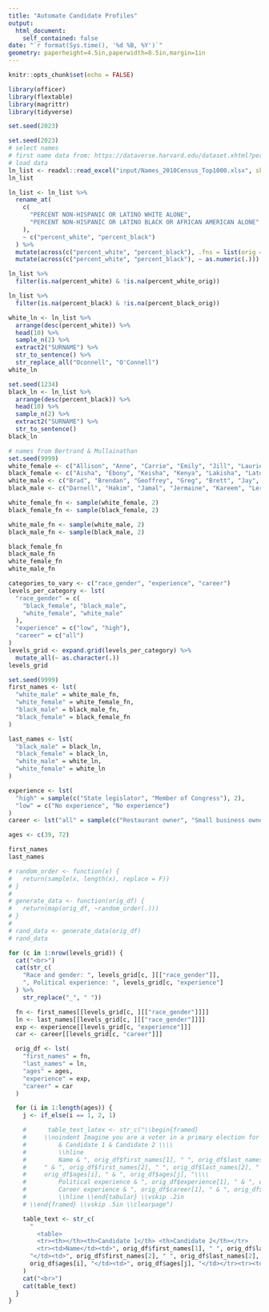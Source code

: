 ```yaml
---
title: "Automate Candidate Profiles"
output:
  html_document:
    self_contained: false
date: "`r format(Sys.time(), '%d %B, %Y')`"
geometry: paperheight=4.5in,paperwidth=8.5in,margin=1in
---
```


```r
knitr::opts_chunk$set(echo = FALSE)
```

```r
library(officer)
library(flextable)
library(magrittr)
library(tidyverse)

set.seed(2023)
```

```r
set.seed(2023)
# select names
# first name data from: https://dataverse.harvard.edu/dataset.xhtml?persistentId=doi:10.7910/DVN/TYJKEZ
# load data
ln_list <- readxl::read_excel("input/Names_2010Census_Top1000.xlsx", skip = 2)
ln_list

ln_list <- ln_list %>%
  rename_at(
    c(
      "PERCENT NON-HISPANIC OR LATINO WHITE ALONE",
      "PERCENT NON-HISPANIC OR LATINO BLACK OR AFRICAN AMERICAN ALONE"
    ),
    ~ c("percent_white", "percent_black")
  ) %>%
  mutate(across(c("percent_white", "percent_black"), .fns = list(orig = ~.))) %>%
  mutate(across(c("percent_white", "percent_black"), ~ as.numeric(.)))

ln_list %>%
  filter(is.na(percent_white) & !is.na(percent_white_orig))

ln_list %>%
  filter(is.na(percent_black) & !is.na(percent_black_orig))

white_ln <- ln_list %>%
  arrange(desc(percent_white)) %>%
  head(10) %>%
  sample_n(2) %>%
  extract2("SURNAME") %>%
  str_to_sentence() %>%
  str_replace_all("Oconnell", "O'Connell")
white_ln
```

```r
set.seed(1234)
black_ln <- ln_list %>%
  arrange(desc(percent_black)) %>%
  head(10) %>%
  sample_n(2) %>%
  extract2("SURNAME") %>%
  str_to_sentence()
black_ln
```
```r
# names from Bertrand & Mullainathan
set.seed(9999)
white_female <- c("Allison", "Anne", "Carrie", "Emily", "Jill", "Laurie", "Kristen", "Meredith", "Sarah")
black_female <- c("Aisha", "Ebony", "Keisha", "Kenya", "Lakisha", "Latonya", "Latoya", "Tamika", "Tanisha")
white_male <- c("Brad", "Brendan", "Geoffrey", "Greg", "Brett", "Jay", "Matthew", "Neil", "Todd")
black_male <- c("Darnell", "Hakim", "Jamal", "Jermaine", "Kareem", "Leroy", "Rasheed", "Tremayne", "Tyrone")

white_female_fn <- sample(white_female, 2)
black_female_fn <- sample(black_female, 2)

white_male_fn <- sample(white_male, 2)
black_male_fn <- sample(black_male, 2)

black_female_fn
black_male_fn
white_female_fn
white_male_fn
```


```r
categories_to_vary <- c("race_gender", "experience", "career")
levels_per_category <- lst(
  "race_gender" = c(
    "black_female", "black_male",
    "white_female", "white_male"
  ),
  "experience" = c("low", "high"),
  "career" = c("all")
)
levels_grid <- expand.grid(levels_per_category) %>%
  mutate_all(~ as.character(.))
levels_grid
```
```r
set.seed(9999)
first_names <- lst(
  "white_male" = white_male_fn,
  "white_female" = white_female_fn,
  "black_male" = black_male_fn,
  "black_female" = black_female_fn
)

last_names <- lst(
  "black_male" = black_ln,
  "black_female" = black_ln,
  "white_male" = white_ln,
  "white_female" = white_ln
)

experience <- lst(
  "high" = sample(c("State legislator", "Member of Congress"), 2),
  "low" = c("No experience", "No experience")
)
career <- lst("all" = sample(c("Restaurant owner", "Small business owner"), 2))

ages <- c(39, 72)

first_names
last_names
```

```r
# random_order <- function(x) {
#   return(sample(x, length(x), replace = F))
# }
#
# generate_data <- function(orig_df) {
#   return(map(orig_df, ~random_order(.)))
# }
#
# rand_data <- generate_data(orig_df)
# rand_data
```

\newpage

```r
for (c in 1:nrow(levels_grid)) {
  cat("<br>")
  cat(str_c(
    "Race and gender: ", levels_grid[c, ][["race_gender"]],
    ", Political experience: ", levels_grid[c, "experience"]
  ) %>%
    str_replace("_", " "))

  fn <- first_names[[levels_grid[c, ][["race_gender"]]]]
  ln <- last_names[[levels_grid[c, ][["race_gender"]]]]
  exp <- experience[[levels_grid[c, "experience"]]]
  car <- career[[levels_grid[c, "career"]]]

  orig_df <- lst(
    "first_names" = fn,
    "last_names" = ln,
    "ages" = ages,
    "experience" = exp,
    "career" = car
  )

  for (i in 1:length(ages)) {
    j <- if_else(i == 1, 2, 1)

    #      table_text_latex <- str_c("\\begin{framed}
    #     \\noindent Imagine you are a voter in a primary election for state governor.\\\\The party you prefer puts forth two candidates: \\vskip .2in \\begin{tabular}{lll}
    #         & Candidate 1 & Candidate 2 \\\\
    #         \\hline
    #         Name & ", orig_df$first_names[1], " ", orig_df$last_names[1],
    #     " & ", orig_df$first_names[2], " ", orig_df$last_names[2], " \\\\ Age &",
    #     orig_df$ages[i], " & ", orig_df$ages[j], "\\\\
    #         Political experience & ", orig_df$experience[1], " & ", orig_df$experience[2], " \\\\
    #         Career experience & ", orig_df$career[1], " & ", orig_df$career[2], " \\\\
    #         \\hline \\end{tabular} \\vskip .2in
    # \\end{framed} \\vskip .5in \\clearpage")

    table_text <- str_c(
      "
        <table>
        <tr><th></th><th>Candidate 1</th> <th>Candidate 2</th></tr>
        <tr><td>Name</td><td>", orig_df$first_names[1], " ", orig_df$last_names[1],
      "</td><td>", orig_df$first_names[2], " ", orig_df$last_names[2], "</td></tr><tr><td>Ages</td><td>",
      orig_df$ages[i], "</td><td>", orig_df$ages[j], "</td></tr><tr><td>Political experience</td><td>", orig_df$experience[1], "</td><td>", orig_df$experience[2], "</td></tr><tr><td>Career experience</td><td>", orig_df$career[1], "</td><td>", orig_df$career[2], "</td></tr></table><br><par>Which of these two candidates do you prefer?</par>"
    )
    cat("<br>")
    cat(table_text)
  }
}
```

